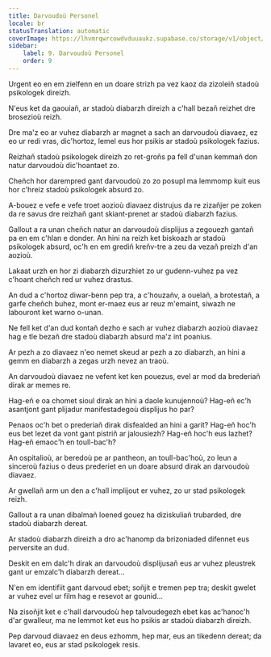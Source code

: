 ```yaml
---
title: Darvoudoù Personel
locale: br
statusTranslation: automatic
coverImage: https://lhvmrqwrcowdvduuaukz.supabase.co/storage/v1/object/public/strapi-uploads/small_cover-tratado-de-psicologia-revolucionaria.webp-5e15e1cec4e0ebebcde5d7fc7565d8fd.webp
sidebar:
    label: 9. Darvoudoù Personel
    order: 9
---
```

Urgent eo en em zielfenn en un doare strizh pa vez kaoz da zizoleiñ stadoù psikologek direizh.

N'eus ket da gaouiañ, ar stadoù diabarzh direizh a c'hall bezañ reizhet dre brosezioù reizh.

Dre ma'z eo ar vuhez diabarzh ar magnet a sach an darvoudoù diavaez, ez eo ur redi vras, dic'hortoz, lemel eus hor psikis ar stadoù psikologek fazius.

Reizhañ stadoù psikologek direizh zo ret-groñs pa fell d'unan kemmañ don natur darvoudoù dic'hoantaet zo.

Cheñch hor darempred gant darvoudoù zo zo posupl ma lemmomp kuit eus hor c'hreiz stadoù psikologek absurd zo.

A-bouez e vefe e vefe troet aozioù diavaez distrujus da re zizañjer pe zoken da re savus dre reizhañ gant skiant-prenet ar stadoù diabarzh fazius.

Gallout a ra unan cheñch natur an darvoudoù displijus a zegouezh gantañ pa en em c'hlan e donder. An hini na reizh ket biskoazh ar stadoù psikologek absurd, oc'h en em grediñ kreñv-tre a zeu da vezañ preizh d'an aozioù.

Lakaat urzh en hor zi diabarzh dizurzhiet zo ur gudenn-vuhez pa vez c'hoant cheñch red ur vuhez drastus.

An dud a c'hortoz diwar-benn pep tra, a c'houzañv, a ouelañ, a brotestañ, a garfe cheñch buhez, mont er-maez eus ar reuz m'emaint, siwazh ne labouront ket warno o-unan.

Ne fell ket d'an dud kontañ dezho e sach ar vuhez diabarzh aozioù diavaez hag e tle bezañ dre stadoù diabarzh absurd ma'z int poanius.

Ar pezh a zo diavaez n'eo nemet skeud ar pezh a zo diabarzh, an hini a gemm en diabarzh a zegas urzh nevez an traoù.

An darvoudoù diavaez ne vefent ket ken pouezus, evel ar mod da brederiañ dirak ar memes re.

Hag-eñ e oa chomet sioul dirak an hini a daole kunujennoù? Hag-eñ ec'h asantjont gant plijadur manifestadegoù displijus ho par?

Penaos oc'h bet o prederiañ dirak disfealded an hini a garit? Hag-eñ hoc'h eus bet lezet da vont gant pistriñ ar jalousiezh? Hag-eñ hoc'h eus lazhet? Hag-eñ emaoc'h en toull-bac'h?

An ospitalioù, ar beredoù pe ar pantheon, an toull-bac'hoù, zo leun a sinceroù fazius o deus prederiet en un doare absurd dirak an darvoudoù diavaez.

Ar gwellañ arm un den a c'hall implijout er vuhez, zo ur stad psikologek reizh.

Gallout a ra unan dibalmañ loened gouez ha diziskuliañ trubarded, dre stadoù diabarzh dereat.

Ar stadoù diabarzh direizh a dro ac'hanomp da brizoniaded difennet eus perversite an dud.

Deskit en em dalc'h dirak an darvoudoù displijusañ eus ar vuhez pleustrek gant ur emzalc'h diabarzh dereat...

N'en em identifiit gant darvoud ebet; soñjit e tremen pep tra; deskit gwelet ar vuhez evel ur film hag e resevot ar gounid...

Na zisoñjit ket e c'hall darvoudoù hep talvoudegezh ebet kas ac'hanoc'h d'ar gwalleur, ma ne lemmot ket eus ho psikis ar stadoù diabarzh direizh.

Pep darvoud diavaez en deus ezhomm, hep mar, eus an tikedenn dereat; da lavaret eo, eus ar stad psikologek resis.

